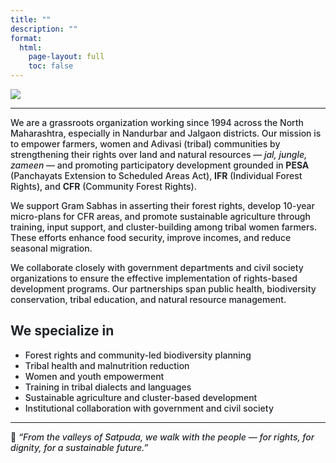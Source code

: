 ---
title: ""
description: ""
format:
  html:
    page-layout: full
    toc: false
---
<div style="color:#212529; font-weight:500">

![](english banner.jpg)

---

We are a grassroots organization working since 1994 across the North Maharashtra, especially in Nandurbar and Jalgaon districts. Our mission is to empower farmers, women and Adivasi (tribal) communities by strengthening their rights over land and  natural resources — *jal, jungle, zameen* — and promoting participatory development grounded in **PESA** (Panchayats Extension to Scheduled Areas Act), **IFR** (Individual Forest Rights), and **CFR** (Community Forest Rights).

We support Gram Sabhas in asserting their forest rights, develop 10-year micro-plans for CFR areas, and promote sustainable agriculture through training, input support, and cluster-building among tribal women farmers. These efforts enhance food security, improve incomes, and reduce seasonal migration.

We collaborate closely with government departments and civil society organizations to ensure the effective implementation of rights-based development programs. Our partnerships span public health, biodiversity conservation, tribal education, and natural resource management.

## We specialize in

- Forest rights and community-led biodiversity planning  
- Tribal health and malnutrition reduction  
- Women and youth empowerment  
- Training in tribal dialects and languages  
- Sustainable agriculture and cluster-based development  
- Institutional collaboration with government and civil society

---

🌱 *“From the valleys of Satpuda, we walk with the people — for rights, for dignity, for a sustainable future.”*
